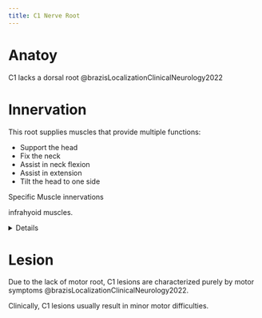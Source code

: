 ```yaml
---
title: C1 Nerve Root
---
```


# Anatoy

C1 lacks a dorsal root @brazisLocalizationClinicalNeurology2022

# Innervation

This root supplies muscles that provide multiple functions:

- Support the head
- Fix the neck
- Assist in neck flexion
- Assist in extension
- Tilt the head to one side

Specific Muscle innervations

infrahyoid muscles.

<details>

| Muscle  | Origin  | Insertion | Nerve | Action |
|--------|----------|-----------|-------|--------|
| [Longus Capitis]({{< var ref-longus-capitis.path >}}) | {{< var ref-longus-capitis.origin >}} | {{< var ref-longus-capitis.insertion >}} | {{< var ref-longus-capitis.nerve >}} | {{< var ref-longus-capitis.action >}} |
| [Rectus Capitis Anterior]({{< var ref-rectus-capitis-anterior.path >}}) | {{< var ref-rectus-capitis-anterior.origin >}} | {{< var ref-rectus-capitis-anterior.insertion >}} | {{< var ref-rectus-capitis-anterior.nerve >}} | {{< var ref-rectus-capitis-anterior.action >}} |
| [Rectus Capitis Lateralis]({{< var ref-rectus-capitis-lateralis.path >}}) | {{< var ref-rectus-capitis-lateralis.origin >}} | {{< var ref-rectus-capitis-lateralis.insertion >}} | {{< var ref-rectus-capitis-lateralis.nerve >}} | {{< var ref-rectus-capitis-lateralis.action >}} |
| [Obliquus Capitis Inferior]({{< var ref-obliquus-capitis-inferior.path >}}) | {{< var ref-obliquus-capitis-inferior.origin >}} | {{< var ref-obliquus-capitis-inferior.insertion >}} | {{< var ref-obliquus-capitis-inferior.nerve >}} | {{< var ref-obliquus-capitis-inferior.action >}} |
| [Obliquus Capitis Superior]({{< var ref-obliquus-capitis-superior.path >}}) | {{< var ref-obliquus-capitis-superior.origin >}} | {{< var ref-obliquus-capitis-superior.insertion >}} | {{< var ref-obliquus-capitis-superior.nerve >}} | {{< var ref-obliquus-capitis-superior.action >}} |
| [Longissimus Capitis]({{< var ref-longissimus-capitis.path >}}) | {{< var ref-longissimus-capitis.origin >}} | {{< var ref-longissimus-capitis.insertion >}} | {{< var ref-longissimus-capitis.nerve >}} | {{< var ref-longissimus-capitis.action >}} |
| [Longissimus Cervicis]({{< var ref-longissimus-cervicis.path >}}) | {{< var ref-longissimus-cervicis.origin >}} | {{< var ref-longissimus-cervicis.insertion >}} | {{< var ref-longissimus-cervicis.nerve >}} | {{< var ref-longissimus-cervicis.action >}} |
| [Multifidi]({{< var ref-multifidi.path >}}) | {{< var ref-multifidi.origin >}} | {{< var ref-multifidi.insertion >}} | {{< var ref-multifidi.nerve >}} | {{< var ref-multifidi.action >}} |
| [Anterior Intertransversarii cervices]({{< var ref-anterior-intertransversarii-cervices.path >}}) | {{< var ref-anterior-intertransversarii-cervices.origin >}} | {{< var ref-anterior-intertransversarii-cervices.insertion >}} | {{< var ref-anterior-intertransversarii-cervices.nerve >}} | {{< var ref-anterior-intertransversarii-cervices.action >}} |
| [Posterior Intertransversarii Cervices]({{< var ref-posterior-intertransversarii-cervices.path >}}) | {{< var ref-posterior-intertransversarii-cervices.origin >}} | {{< var ref-posterior-intertransversarii-cervices.insertion >}} | {{< var ref-posterior-intertransversarii-cervices.nerve >}} | {{< var ref-posterior-intertransversarii-cervices.action >}} |
| [Medial Intertransversarii Lumbora]({{< var ref-medial-intertransversarii-lumbora.path >}}) | {{< var ref-medial-intertransversarii-lumbora.origin >}} | {{< var ref-medial-intertransversarii-lumbora.insertion >}} | {{< var ref-medial-intertransversarii-lumbora.nerve >}} | {{< var ref-medial-intertransversarii-lumbora.action >}} |
| [Rotatores Breves]({{< var ref-rotatores-breves.path >}}) | {{< var ref-rotatores-breves.origin >}} | {{< var ref-rotatores-breves.insertion >}} | {{< var ref-rotatores-breves.nerve >}} | {{< var ref-rotatores-breves.action >}} |
| [Rotatores Longi]({{< var ref-rotatores-longi.path >}}) | {{< var ref-rotatores-longi.origin >}} | {{< var ref-rotatores-longi.insertion >}} | {{< var ref-rotatores-longi.nerve >}} | {{< var ref-rotatores-longi.action >}} |
| [Semispinalis Capitis]({{< var ref-semispinalis-capitis.path >}}) | {{< var ref-semispinalis-capitis.origin >}} | {{< var ref-semispinalis-capitis.insertion >}} | {{< var ref-semispinalis-capitis.nerve >}} | {{< var ref-semispinalis-capitis.action >}} |
| [Semispinalis Cervicis]({{< var ref-semispinalis-cervicis.path >}}) | {{< var ref-semispinalis-cervicis.origin >}} | {{< var ref-semispinalis-cervicis.insertion >}} | {{< var ref-semispinalis-cervicis.nerve >}} | {{< var ref-semispinalis-cervicis.action >}} |

: C1 Nerve Root Motor Innervation {.striped .hover}

</details>

# Lesion

Due to the lack of motor root, C1 lesions are characterized purely by motor symptoms @brazisLocalizationClinicalNeurology2022.


Clinically, C1 lesions usually result in minor motor difficulties.